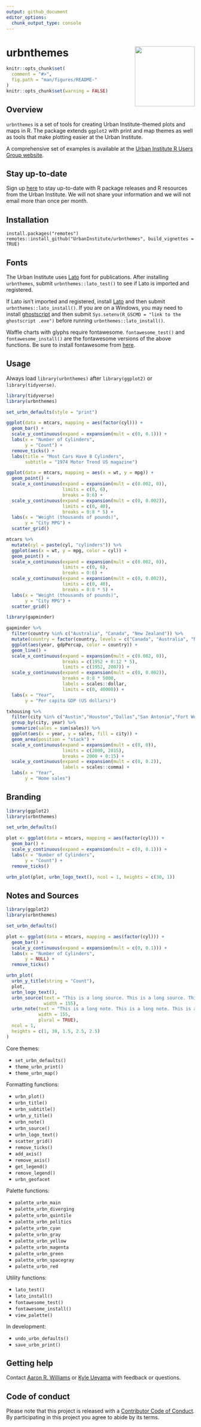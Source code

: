 ```yaml
---
output: github_document
editor_options: 
  chunk_output_type: console
---
```


<!-- README.md is generated from README.Rmd. Please edit that file -->

# urbnthemes <a href="https://UrbanInstitute.github.io/urbnthemes/"><img src="man/figures/hexsticker.png" align="right" height="160"/></a>

```r
knitr::opts_chunk$set(
  comment = "#>",
  fig.path = "man/figures/README-"
)
knitr::opts_chunk$set(warning = FALSE)
```


## Overview

`urbnthemes` is a set of tools for creating Urban Institute-themed plots and maps in R. The package extends `ggplot2` with print and map themes as well as tools that make plotting easier at the Urban Institute. 

A comprehensive set of examples is available at the [Urban Institute R Users Group website](https://UrbanInstitute.github.io/r-at-urban/graphics-guide.html). 

## Stay up-to-date

Sign up [here](https://app.smartsheet.com/b/form/9029a0a8254e4044a52cdebaebe343bf) to stay up-to-date with R package releases and R resources from the Urban Institute. We will not share your information and we will not email more than once per month.

## Installation

```
install.packages("remotes")
remotes::install_github("UrbanInstitute/urbnthemes", build_vignettes = TRUE)
```

## Fonts

The Urban Institute uses [Lato](https://fonts.google.com/specimen/Lato) font for publications. After installing `urbnthemes`, submit `urbnthemes::lato_test()` to see if Lato is imported and registered. 

If Lato isn't imported and registered, install [Lato](https://fonts.google.com/specimen/Lato) and then submit `urbnthemes::lato_install()`. If you are on a Windows, you may need to install [ghostscript](https://www.ghostscript.com/download.html) and then submit `Sys.setenv(R_GSCMD = "link to the ghostscript .exe")` before running `urbnthemes::lato_install()`.

Waffle charts with glyphs require fontawesome. `fontawesome_test()` and `fontawesome_install()` are the fontawesome versions of the above functions. Be sure to install fontawesome from [here](https://github.com/hrbrmstr/waffle/tree/master/inst/fonts).

## Usage

Always load `library(urbnthemes)` after `library(ggplot2)` or `library(tidyverse)`.

```r
library(tidyverse)
library(urbnthemes)

set_urbn_defaults(style = "print")

ggplot(data = mtcars, mapping = aes(factor(cyl))) +
  geom_bar() + 
  scale_y_continuous(expand = expansion(mult = c(0, 0.1))) +
  labs(x = "Number of Cylinders",
       y = "Count") +
  remove_ticks() +
  labs(title = "Most Cars Have 8 Cylinders",
       subtitle = "1974 Motor Trend US magazine")
```

```r
ggplot(data = mtcars, mapping = aes(x = wt, y = mpg)) +
  geom_point() +
  scale_x_continuous(expand = expansion(mult = c(0.002, 0)), 
                     limits = c(0, 6),
                     breaks = 0:6) +
  scale_y_continuous(expand = expansion(mult = c(0, 0.002)), 
                     limits = c(0, 40),
                     breaks = 0:8 * 5) +
  labs(x = "Weight (thousands of pounds)",
       y = "City MPG") +
  scatter_grid()
```

```r
mtcars %>%
  mutate(cyl = paste(cyl, "cylinders")) %>%
  ggplot(aes(x = wt, y = mpg, color = cyl)) +
  geom_point() +
  scale_x_continuous(expand = expansion(mult = c(0.002, 0)), 
                     limits = c(0, 6),
                     breaks = 0:6) +
  scale_y_continuous(expand = expansion(mult = c(0, 0.002)), 
                     limits = c(0, 40),
                     breaks = 0:8 * 5) +
  labs(x = "Weight (thousands of pounds)",
       y = "City MPG") +
  scatter_grid()
```

```r
library(gapminder)

gapminder %>%
  filter(country %in% c("Australia", "Canada", "New Zealand")) %>%
  mutate(country = factor(country, levels = c("Canada", "Australia", "New Zealand"))) %>%
  ggplot(aes(year, gdpPercap, color = country)) +
  geom_line() +
  scale_x_continuous(expand = expansion(mult = c(0.002, 0)), 
                     breaks = c(1952 + 0:12 * 5), 
                     limits = c(1952, 2007)) +
  scale_y_continuous(expand = expansion(mult = c(0, 0.002)), 
                     breaks = 0:8 * 5000,
                     labels = scales::dollar, 
                     limits = c(0, 40000)) +
  labs(x = "Year",
       y = "Per capita GDP (US dollars)")
```

```r

txhousing %>%
  filter(city %in% c("Austin","Houston","Dallas","San Antonio","Fort Worth")) %>%
  group_by(city, year) %>%
  summarize(sales = sum(sales)) %>%
  ggplot(aes(x = year, y = sales, fill = city)) +
  geom_area(position = "stack") +
  scale_x_continuous(expand = expansion(mult = c(0, 0)),
                     limits = c(2000, 2015),
                     breaks = 2000 + 0:15) +  
  scale_y_continuous(expand = expansion(mult = c(0, 0.2)), 
                     labels = scales::comma) +
  labs(x = "Year",
       y = "Home sales")
```

## Branding

```r
library(ggplot2)
library(urbnthemes)

set_urbn_defaults()

plot <- ggplot(data = mtcars, mapping = aes(factor(cyl))) +
  geom_bar() + 
  scale_y_continuous(expand = expansion(mult = c(0, 0.1))) +
  labs(x = "Number of Cylinders",
       y = "Count") +
  remove_ticks()

urbn_plot(plot, urbn_logo_text(), ncol = 1, heights = c(30, 1))

```

## Notes and Sources

```r
library(ggplot2)
library(urbnthemes)

set_urbn_defaults()

plot <- ggplot(data = mtcars, mapping = aes(factor(cyl))) +
  geom_bar() + 
  scale_y_continuous(expand = expansion(mult = c(0, 0.1))) +
  labs(x = "Number of Cylinders",
       y = NULL) +
  remove_ticks()

urbn_plot(
  urbn_y_title(string = "Count"),
  plot, 
  urbn_logo_text(), 
  urbn_source(text = "This is a long source. This is a long source. This is a long source. This is a long source. This is a long source. This is a long source. This is a long source. ",
              width = 155),
  urbn_note(text = "This is a long note. This is a long note. This is a long note. This is a long note. This is a long note. This is a long note. This is a long note. This is a long note.",
            width = 155,
            plural = TRUE),
  ncol = 1, 
  heights = c(1, 30, 1.5, 2.5, 2.5)
)

```

Core themes:

* `set_urbn_defaults()`
* `theme_urbn_print()`
* `theme_urbn_map()`

Formatting functions:

* `urbn_plot()`
* `urbn_title()`
* `urbn_subtitle()`
* `urbn_y_title()`
* `urbn_note()`
* `urbn_source()`
* `urbn_logo_text()`
* `scatter_grid()`
* `remove_ticks()`
* `add_axis()`
* `remove_axis()`
* `get_legend()`
* `remove_legend()`
* `urbn_geofacet`

Palette functions:

* `palette_urbn_main`
* `palette_urbn_diverging`
* `palette_urbn_quintile`
* `palette_urbn_politics`
* `palette_urbn_cyan`
* `palette_urbn_gray`
* `palette_urbn_yellow`
* `palette_urbn_magenta`
* `palette_urbn_green`
* `palette_urbn_spacegray`
* `palette_urbn_red`

Utility functions:

* `lato_test()`
* `lato_install()`
* `fontawesome_test()`
* `fontawesome_install()`
* `view_palette()`

In development:

* `undo_urbn_defaults()`
* `save_urbn_print()`

## Getting help

Contact [Aaron R. Williams](awilliams@urban.org) or [Kyle Ueyama](kueyama@urban.org) with feedback or questions. 

## Code of conduct

Please note that this project is released with a [Contributor Code of Conduct](CODE_OF_CONDUCT.md). By participating in this project you agree to abide by its terms.
